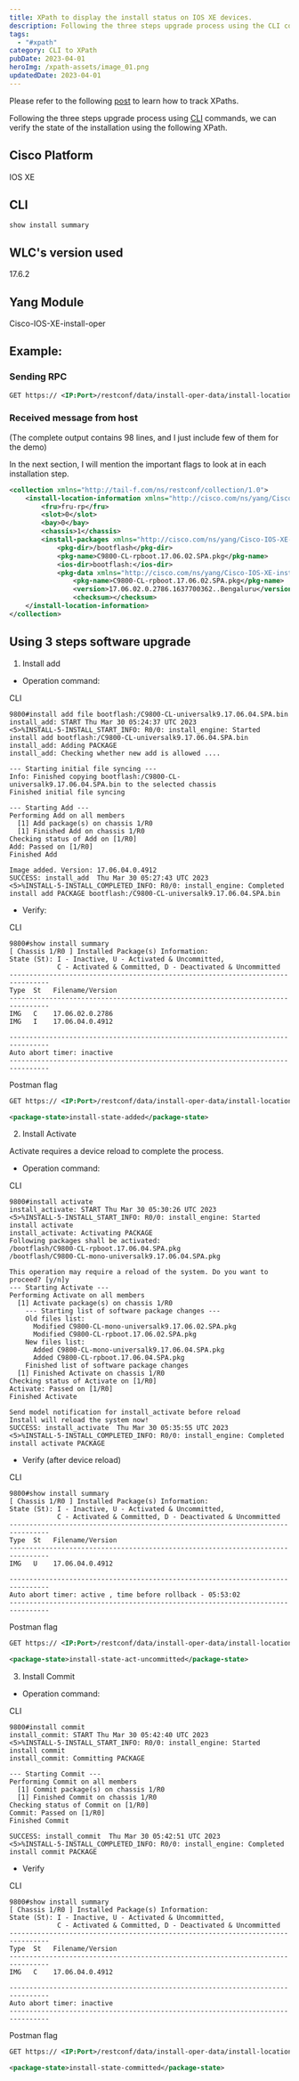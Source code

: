 ```yaml
---
title: XPath to display the install status on IOS XE devices.
description: Following the three steps upgrade process using the CLI commands, we can verify the state of the installation using the following XPath.
tags:
  - "#xpath"
category: CLI to XPath
pubDate: 2023-04-01
heroImg: /xpath-assets/image_01.png
updatedDate: 2023-04-01
---
```




<Note>
Please refer to the following <a href="https://dar-fi.com/blog/ios-xe_tracking_xpaths" target="_blank">post</a> to learn how to track XPaths.
</Note>

Following the three steps upgrade process using <a href="https://www.cisco.com/c/en/us/td/docs/wireless/controller/9800/17-2/config-guide/b_wl_17_2_cg/b_wl_17_2_cg_chapter_010010111.html#id_136084" target="_blank">CLI</a> commands, we can verify the state of the installation using the following XPath.

## Cisco Platform

IOS XE

## CLI

```
show install summary
```

## WLC's version used

17.6.2

## Yang Module

Cisco-IOS-XE-install-oper

## Example:
### Sending RPC

```xml
GET https:// <IP:Port>/restconf/data/install-oper-data/install-location-information
```

### Received message from host

(The complete output contains 98 lines, and I just include few of them for the demo)

In the next section, I will mention the important flags to look at in each installation step.

```xml
<collection xmlns="http://tail-f.com/ns/restconf/collection/1.0">
    <install-location-information xmlns="http://cisco.com/ns/yang/Cisco-IOS-XE-install-oper"  xmlns:install-ios-xe-oper="http://cisco.com/ns/yang/Cisco-IOS-XE-install-oper">
        <fru>fru-rp</fru>
        <slot>0</slot>
        <bay>0</bay>
        <chassis>1</chassis>
        <install-packages xmlns="http://cisco.com/ns/yang/Cisco-IOS-XE-install-oper">
            <pkg-dir>/bootflash</pkg-dir>
            <pkg-name>C9800-CL-rpboot.17.06.02.SPA.pkg</pkg-name>
            <ios-dir>bootflash:</ios-dir>
            <pkg-data xmlns="http://cisco.com/ns/yang/Cisco-IOS-XE-install-oper">
                <pkg-name>C9800-CL-rpboot.17.06.02.SPA.pkg</pkg-name>
                <version>17.06.02.0.2786.1637700362..Bengaluru</version>
                <checksum></checksum>
    </install-location-information>
</collection>
```

## Using 3 steps software upgrade

1. Install add

- Operation command:

CLI
```
9800#install add file bootflash:/C9800-CL-universalk9.17.06.04.SPA.bin
install_add: START Thu Mar 30 05:24:37 UTC 2023
<5>%INSTALL-5-INSTALL_START_INFO: R0/0: install_engine: Started install add bootflash:/C9800-CL-universalk9.17.06.04.SPA.bin
install_add: Adding PACKAGE
install_add: Checking whether new add is allowed ....

--- Starting initial file syncing ---
Info: Finished copying bootflash:/C9800-CL-universalk9.17.06.04.SPA.bin to the selected chassis
Finished initial file syncing

--- Starting Add ---
Performing Add on all members
  [1] Add package(s) on chassis 1/R0
  [1] Finished Add on chassis 1/R0
Checking status of Add on [1/R0]
Add: Passed on [1/R0]
Finished Add

Image added. Version: 17.06.04.0.4912
SUCCESS: install_add  Thu Mar 30 05:27:43 UTC 2023
<5>%INSTALL-5-INSTALL_COMPLETED_INFO: R0/0: install_engine: Completed install add PACKAGE bootflash:/C9800-CL-universalk9.17.06.04.SPA.bin
```

- Verify:

CLI
```
9800#show install summary 
[ Chassis 1/R0 ] Installed Package(s) Information:
State (St): I - Inactive, U - Activated & Uncommitted,
            C - Activated & Committed, D - Deactivated & Uncommitted
--------------------------------------------------------------------------------
Type  St   Filename/Version
--------------------------------------------------------------------------------
IMG   C    17.06.02.0.2786
IMG   I    17.06.04.0.4912

--------------------------------------------------------------------------------
Auto abort timer: inactive
--------------------------------------------------------------------------------
```

Postman flag

```xml
GET https:// <IP:Port>/restconf/data/install-oper-data/install-location-information

<package-state>install-state-added</package-state>
```


2. Install Activate

<Important>
Activate requires a device reload to complete the process.
</Important>

- Operation command:

CLI
```
9800#install activate
install_activate: START Thu Mar 30 05:30:26 UTC 2023
<5>%INSTALL-5-INSTALL_START_INFO: R0/0: install_engine: Started install activate
install_activate: Activating PACKAGE
Following packages shall be activated:
/bootflash/C9800-CL-rpboot.17.06.04.SPA.pkg
/bootflash/C9800-CL-mono-universalk9.17.06.04.SPA.pkg

This operation may require a reload of the system. Do you want to proceed? [y/n]y
--- Starting Activate ---
Performing Activate on all members
  [1] Activate package(s) on chassis 1/R0
    --- Starting list of software package changes ---
    Old files list:
      Modified C9800-CL-mono-universalk9.17.06.02.SPA.pkg
      Modified C9800-CL-rpboot.17.06.02.SPA.pkg
    New files list:
      Added C9800-CL-mono-universalk9.17.06.04.SPA.pkg
      Added C9800-CL-rpboot.17.06.04.SPA.pkg
    Finished list of software package changes
  [1] Finished Activate on chassis 1/R0
Checking status of Activate on [1/R0]
Activate: Passed on [1/R0]
Finished Activate

Send model notification for install_activate before reload
Install will reload the system now!
SUCCESS: install_activate  Thu Mar 30 05:35:55 UTC 2023
<5>%INSTALL-5-INSTALL_COMPLETED_INFO: R0/0: install_engine: Completed install activate PACKAGE
```

- Verify (after device reload)

CLI
```
9800#show install summary 
[ Chassis 1/R0 ] Installed Package(s) Information:
State (St): I - Inactive, U - Activated & Uncommitted,
            C - Activated & Committed, D - Deactivated & Uncommitted
--------------------------------------------------------------------------------
Type  St   Filename/Version
--------------------------------------------------------------------------------
IMG   U    17.06.04.0.4912

--------------------------------------------------------------------------------
Auto abort timer: active , time before rollback - 05:53:02
--------------------------------------------------------------------------------
```

Postman flag

```xml
GET https:// <IP:Port>/restconf/data/install-oper-data/install-location-information

<package-state>install-state-act-uncommitted</package-state>
```

3. Install Commit

- Operation command:

CLI
```
9800#install commit 
install_commit: START Thu Mar 30 05:42:40 UTC 2023
<5>%INSTALL-5-INSTALL_START_INFO: R0/0: install_engine: Started install commit
install_commit: Committing PACKAGE

--- Starting Commit ---
Performing Commit on all members
  [1] Commit package(s) on chassis 1/R0
  [1] Finished Commit on chassis 1/R0
Checking status of Commit on [1/R0]
Commit: Passed on [1/R0]
Finished Commit

SUCCESS: install_commit  Thu Mar 30 05:42:51 UTC 2023
<5>%INSTALL-5-INSTALL_COMPLETED_INFO: R0/0: install_engine: Completed install commit PACKAGE
```

- Verify

CLI
```
9800#show install summary 
[ Chassis 1/R0 ] Installed Package(s) Information:
State (St): I - Inactive, U - Activated & Uncommitted,
            C - Activated & Committed, D - Deactivated & Uncommitted
--------------------------------------------------------------------------------
Type  St   Filename/Version
--------------------------------------------------------------------------------
IMG   C    17.06.04.0.4912

--------------------------------------------------------------------------------
Auto abort timer: inactive
--------------------------------------------------------------------------------
```

Postman flag

```xml
GET https:// <IP:Port>/restconf/data/install-oper-data/install-location-information

<package-state>install-state-committed</package-state>
```

